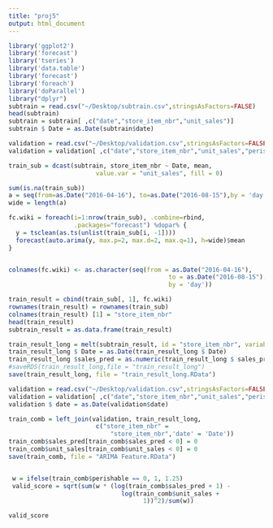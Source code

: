 ```yaml
---
title: "proj5"
output: html_document
---
```


```r
library('ggplot2')
library('forecast')
library('tseries')
library('data.table')     
library('forecast')
library('foreach')
library('doParallel') 
library("dplyr")
subtrain = read.csv("~/Desktop/subtrain.csv",stringsAsFactors=FALSE)
head(subtrain)
subtrain = subtrain[ ,c("date","store_item_nbr","unit_sales")]
subtrain $ Date = as.Date(subtrain$date)

validation = read.csv("~/Desktop/validation.csv",stringsAsFactors=FALSE)
validation = validation[ ,c("date","store_item_nbr","unit_sales","perishable")]

train_sub = dcast(subtrain, store_item_nbr ~ Date, mean,
                        value.var = "unit_sales", fill = 0)

sum(is.na(train_sub))
a = seq(from=as.Date("2016-04-16"), to=as.Date("2016-08-15"),by = 'day')
wide = length(a)

fc.wiki = foreach(i=1:nrow(train_sub), .combine=rbind,
                  .packages="forecast") %dopar% {
  y = tsclean(as.ts(unlist(train_sub[i, -1])))
  forecast(auto.arima(y, max.p=2, max.d=2, max.q=1), h=wide)$mean
}


colnames(fc.wiki) <- as.character(seq(from = as.Date("2016-04-16"), 
                                            to = as.Date("2016-08-15"), 
                                            by = 'day'))

train_result = cbind(train_sub[, 1], fc.wiki)
rownames(train_result) = rownames(train_sub)
colnames(train_result) [1] = "store_item_nbr"
head(train_result)
subtrain_result = as.data.frame(train_result)

train_result_long = melt(subtrain_result, id = "store_item_nbr", variable.name = "Date", value.name = "sales_pred")
train_result_long $ Date = as.Date(train_result_long $ Date)
train_result_long $sales_pred = as.numeric(train_result_long $ sales_pred)
#saveRDS(train_result_long,file = "train_result_long")
save(train_result_long, file = "train_result_long.RData")

```



```r
validation = read.csv("~/Desktop/validation.csv",stringsAsFactors=FALSE)
validation = validation[ ,c("date","store_item_nbr","unit_sales","perishable")]
validation $ date = as.Date(validation$date)

train_comb = left_join(validation, train_result_long,
                        c("store_item_nbr" =
                            "store_item_nbr",'date' = 'Date'))
train_comb$sales_pred[train_comb$sales_pred < 0] = 0
train_comb$unit_sales[train_comb$unit_sales < 0] = 0
save(train_comb, file = "ARIMA Feature.RData")


 w = ifelse(train_comb$perishable == 0, 1, 1.25)
 valid_score = sqrt(sum(w * (log(train_comb$sales_pred + 1) -
                               log(train_comb$unit_sales +
                                     1))^2)/sum(w))

valid_score

```